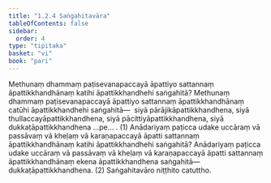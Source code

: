 ```yaml
---
title: "1.2.4 Saṅgahitavāra"
tableOfContents: false
sidebar:
  order: 4
type: "tipitaka"
basket: "vi"
book: "pari"
---
```



<DynamicBreadcrumb />

<Division number="196" book="pari" bookNo="5" page="92">

<Paragraph number="646" book="pari">
Methunaṃ dhammaṃ paṭisevanapaccayā āpattiyo sattannaṃ āpattikkhandhānaṃ katihi āpattikkhandhehi saṅgahitā? Methunaṃ dhammaṃ paṭisevanapaccayā āpattiyo sattannaṃ āpattikkhandhānaṃ catūhi āpattikkhandhehi saṅgahitā—  siyā pārājikāpattikkhandhena, siyā thullaccayāpattikkhandhena, siyā pācittiyāpattikkhandhena, siyā dukkaṭāpattikkhandhena …pe… . (1)
</Paragraph>

<Paragraph number="647" book="pari">
Anādariyaṃ paṭicca udake uccāraṃ vā passāvaṃ vā kheḷaṃ vā karaṇapaccayā āpatti sattannaṃ āpattikkhandhānaṃ katihi āpattikkhandhehi saṅgahitā? Anādariyaṃ paṭicca udake uccāraṃ vā passāvaṃ vā kheḷaṃ vā karaṇapaccayā āpatti sattannaṃ āpattikkhandhānaṃ ekena āpattikkhandhena saṅgahitā—  dukkaṭāpattikkhandhena. (2)

</Paragraph>
</Division>

<Paragraph number="648" type="center" book="pari">
Saṅgahitavāro niṭṭhito catuttho.
</Paragraph>